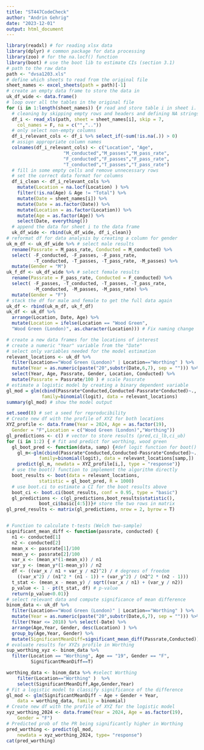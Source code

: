 ```yaml
---
title: "ST447CodeCheck"
author: "Andrin Gehrig"
date: "2023-12-01"
output: html_document
---
```


```r
library(readxl) # for reading xlsx data
library(dplyr) # common package for data processing 
library(zoo) # for the na.locf() function
library(boot) # use the boot lib to estimate CIs (section 3.1)
# path to the raw data
path <- "dvsa1203.xls"
# define which sheets to read from the original file
sheet_names <- excel_sheets(path = path)[-1]
# create an empty data frame to store the data in
uk_df_wide <- data.frame()
# loop over all the tables in the original file
for (i in 1:length(sheet_names)) {# read and store table i in sheet i.
  # cleaning by skipping empty rows and headers and defining NA strings
  df_i <- read_xls(path, sheet = sheet_names[i], skip = 7, 
    col_names = F, na = c("",".."))
  # only select non-empty columns 
  df_i_relevant_cols <- df_i %>% select_if(~sum(!is.na(.)) > 0)
  # assign appropriate column names
  colnames(df_i_relevant_cols) <- c("Location", "Age",
                     "M_conducted","M_passes","M_pass_rate",
                     "F_conducted","F_passes","F_pass_rate",
                     "T_conducted","T_passes","T_pass_rate")
  # fill in some empty cells and remove unnecessary rows
  # set the correct data format for columns
  df_i_clean <- df_i_relevant_cols %>%
    mutate(Location = na.locf(Location) ) %>%
    filter(!is.na(Age) & Age != "Total") %>%
    mutate(Date = sheet_names[i]) %>%
    mutate(Date = as.factor(Date)) %>%
    mutate(Location = as.factor(Location)) %>%
    mutate(Age = as.factor(Age)) %>%
    select(Date, everything())  
  # append the data for sheet i to the data frame
  uk_df_wide <- rbind(uk_df_wide, df_i_clean)}
# reformat df for data analysis by creating a column for gender
uk_m_df <- uk_df_wide %>% # select male results
  rename(Passrate = M_pass_rate, Conducted = M_conducted) %>%
  select( -F_conducted, -F_passes, -F_pass_rate,
          -T_conducted, -T_passes, -T_pass_rate, -M_passes) %>%
  mutate(Gender = "M")
uk_f_df <- uk_df_wide %>% # select female results
  rename(Passrate = F_pass_rate, Conducted = F_conducted) %>%
  select( -F_passes, -T_conducted, -T_passes, -T_pass_rate,
          -M_conducted, -M_passes, -M_pass_rate) %>%
  mutate(Gender = "F")
# stack the df for male and female to get the full data again
uk_df <- rbind(uk_m_df, uk_f_df)
uk_df <- uk_df %>%
  arrange(Location, Date, Age) %>%
  mutate(Location = ifelse(Location == "Wood Green", 
  "Wood Green (London)", as.character(Location))) # Fix naming change


```


```r

# create a new data frames for the locations of interest
# create a numeric "Year" variable from the "Date"
# select only variables needed for the model estimation
relevant_locations <- uk_df %>%
  filter(Location=="Wood Green (London)" | Location=="Worthing" ) %>%
  mutate(Year = as.numeric(paste("20",substr(Date,6,7), sep = ""))) %>%
  select(Year, Age, Passrate, Gender, Location, Conducted) %>%
  mutate(Passrate = Passrate/100 ) # scale Passrate
# estimate a logistic model by creating a binary dependent variable
gl_mod = glm(cbind(Passrate*Conducted,Conducted-Passrate*Conducted)~., 
             family=binomial(logit), data = relevant_locations)
summary(gl_mod) # show the model output

```

```r
set.seed(8) # set a seed for reproducibility
# Create new df with the profile of XYZ for both locations
XYZ_profile <- data.frame(Year = 2024, Age = as.factor(19),
  Gender = "F",Location = c("Wood Green (London)","Worthing"))
gl_predictions <- c() # vector to store results (pred,ci_lb,ci_ub)
for (i in 1:2) { # fit and predict for worthing, wood green
  gl_boot_pred <- function(data, samp) {#def logit function for boot()
    gl_m<-glm(cbind(Passrate*Conducted,Conducted-Passrate*Conducted)~., 
            family=binomial(logit), data = relevant_locations[samp,])
    predict(gl_m, newdata = XYZ_profile[i,], type = "response")}
  # use the boot() function to implement the algorithm directly
  boot_results <- boot(data = relevant_locations, 
            statistic = gl_boot_pred, R = 1000)
  # use boot.ci to estimate a CI for the boot results above          
  boot_ci <- boot.ci(boot_results, conf = 0.95, type = "basic")
  gl_predictions <- c(gl_predictions,boot_results$statistic(),
            boot_ci$basic[4:5])}# store the two rows in matrix
gl_pred_results <- matrix(gl_predictions, nrow = 2, byrow = T)



```

```r

# Function to calculate t-tests (Welch two-sample)
significant_mean_diff <- function(passrate, conducted) {
  n1 <- conducted[1]
  n2 <- conducted[2]
  mean_x <- passrate[1]/100
  mean_y <- passrate[2]/100
  var_x <- (mean_x*(1-mean_x)) / n1
  var_y <- (mean_y*(1-mean_y)) / n2
  df <- ((var_x / n1 + var_y / n2)^2) / # degrees of freedom
    ((var_x^2) / (n1^2 * (n1 - 1)) + (var_y^2) / (n2^2 * (n2 - 1)))
  t_stat <- (mean_x - mean_y) / sqrt((var_x / n1) + (var_y / n2))
  p_value <- 1 - pt(t_stat, df) # p-value
  return(p_value<0.01)}
# select relevant data and compute significance of mean difference
binom_data <- uk_df %>%
  filter(Location=="Wood Green (London)" | Location=="Worthing" ) %>%
  mutate(Year = as.numeric(paste("20",substr(Date,6,7), sep = ""))) %>%
  filter(Year <= 2018) %>% select(-Date) %>%
  arrange(Age,Year, Gender, desc(Location) ) %>%
  group_by(Age,Year, Gender) %>%
  mutate(SignificantMeanDiff=significant_mean_diff(Passrate,Conducted))
# evaluate results for XYZs profile in Worthing
sup_worthing_xyz <- binom_data %>%
  filter(Location == "Worthing", Age == "19", Gender == "F",
         SignificantMeanDiff==T)

```

```r

worthing_data <- binom_data %>% #select Worthing
    filter(Location=="Worthing" )  %>%
    select(SignificantMeanDiff,Age,Gender,Year)
# Fit a logistic model to classify significance of the difference
gl_mod <- glm(SignificantMeanDiff ~ Age + Gender + Year, 
    data = worthing_data, family = binomial)
# Create new df with the profile of XYZ for the logistic model
xyz_worthing_2024 <- data.frame(Year = 2024, Age = as.factor(19), 
    Gender = "F")
# Predicted prob of the PR being significantly higher in Worthing
pred_worthing <- predict(gl_mod, 
    newdata = xyz_worthing_2024, type= "response")
cat(pred_worthing)
```

